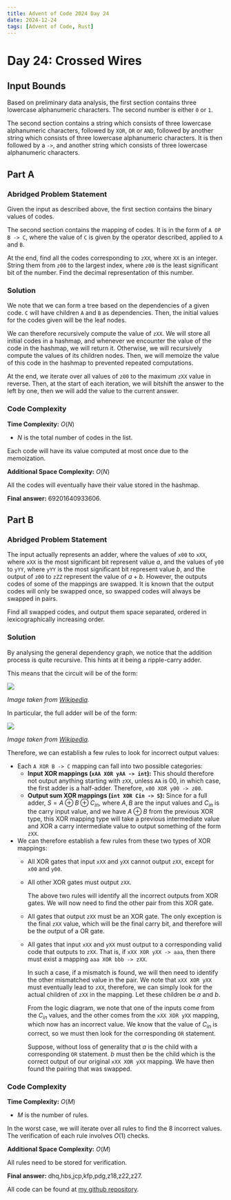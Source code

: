 ---
title: Advent of Code 2024 Day 24
date: 2024-12-24
tags: [Advent of Code, Rust]
---

<script src="https://cdnjs.cloudflare.com/ajax/libs/highlight.js/11.11.1/highlight.min.js"></script>
<script src="blog-post-scripts.js"></script>
<script type="text/javascript">hljs.highlightAll();</script>

# Day 24: Crossed Wires

## Input Bounds

Based on preliminary data analysis, the first section contains three lowercase alphanumeric characters. The second number is either `0` or `1`.

The second section contains a string which consists of three lowercase alphanumeric characters, followed by `XOR`, `OR` or `AND`, followed by another string which consists of three lowercase alphanumeric characters. It is then followed by a `->`, and another string which consists of three lowercase alphanumeric characters.

## Part A

### Abridged Problem Statement

Given the input as described above, the first section contains the binary values of codes. 

The second section contains the mapping of codes. It is in the form of `A OP B -> C`, where the value of `C` is given by the operator described, applied to `A` and `B`. 

At the end, find all the codes corresponding to `zXX`, where `XX` is an integer. String them from `z00` to the largest index, where `z00` is the least significant bit of the number. Find the decimal representation of this number.

### Solution

We note that we can form a tree based on the dependencies of a given code. `C` will have children `A` and `B` as dependencies. Then, the initial values for the codes given will be the leaf nodes.

We can therefore recursively compute the value of `zXX`. We will store all initial codes in a hashmap, and whenever we encounter the value of the code in the hashmap, we will return it. Otherwise, we will recursively compute the values of its children nodes. Then, we will memoize the value of this code in the hashmap to prevented repeated computations.

At the end, we iterate over all values of `z00` to the maximum `zXX` value in reverse. Then, at the start of each iteration, we will bitshift the answer to the left by one, then we will add the value to the current answer.

### Code Complexity

**Time Complexity:** $O(N)$

* $N$ is the total number of codes in the list.

Each code will have its value computed at most once due to the memoization.

**Additional Space Complexity:** $O(N)$

All the codes will eventually have their value stored in the hashmap.

**Final answer:** 69201640933606.

## Part B

### Abridged Problem Statement

The input actually represents an adder, where the values of `x00` to `xXX`, where `xXX` is the most significant bit represent value $a$, and the values of `y00` to `yYY`, where `yYY` is the most significant bit represent value $b$, and the output of `z00` to `zZZ` represent the value of $a+b$. However, the outputs codes of some of the mappings are swapped. It is known that the output codes will only be swapped once, so swapped codes will always be swapped in pairs.

Find all swapped codes, and output them space separated, ordered in lexicographically increasing order.

### Solution

By analysing the general dependency graph, we notice that the addition process is quite recursive. This hints at it being a ripple-carry adder.

This means that the circuit will be of the form:

![](rca.png)

*Image taken from [Wikipedia](https://upload.wikimedia.org/wikipedia/commons/5/5d/4-bit_ripple_carry_adder.svg).*

In particular, the full adder will be of the form:

![](full-adder.png)

*Image taken from [Wikipedia](https://en.m.wikipedia.org/wiki/File:Full-adder.svg).*

Therefore, we can establish a few rules to look for incorrect output values:

* Each `A XOR B -> C` mapping can fall into two possible categories:
    * **Input XOR mappings (`xAA XOR yAA -> int`):** This should therefore not output anything starting with `zXX`, unless `AA` is 00, in which case, the first adder is a half-adder. Therefore, `x00 XOR y00 -> z00`. 
    * **Output sum XOR mappings (`int XOR Cin -> S`):** Since for a full adder, $S = A \oplus B \oplus C_{in}$, where $A, B$ are the input values and $C_{in}$ is the carry input value, and we have $A \oplus B$ from the previous XOR type, this XOR mapping type will take a previous intermediate value and XOR a carry intermediate value to output something of the form `zXX`.
* We can therefore establish a few rules from these two types of XOR mappings:
    * All XOR gates that input `xXX` and `yXX` cannot output `zXX`, except for `x00` and `y00`.
    * All other XOR gates must output `zXX`.

        The above two rules will identify all the incorrect outputs from XOR gates. We will now need to find the other pair from this XOR gate.

    * All gates that output `zXX` must be an XOR gate. The only exception is the final `zXX` value, which will be the final carry bit, and therefore will be the output of a OR gate.
    * All gates that input `xXX` and `yXX` must output to a corresponding valid code that outputs to `zXX`. That is, if `xXX XOR yXX -> aaa`, then there must exist a mapping `aaa XOR bbb -> zXX`.

        In such a case, if a mismatch is found, we will then need to identify the other mismatched value in the pair. We note that `xXX XOR yXX` must eventually lead to `zXX`, therefore, we can simply look for the actual children of `zXX` in the mapping. Let these children be $a$ and $b$.
        
        From the logic diagram, we note that one of the inputs come from the $C_{in}$ values, and the other comes from the `xXX XOR yXX` mapping, which now has an incorrect value. We know that the value of $C_{in}$ is correct, so we must then look for the corresponding `OR` statement. 

        Suppose, without loss of generality that $a$ is the child with a corresponding `OR` statement. $b$ must then be the child which is the correct output of our original `xXX XOR yXX` mapping. We have then found the pairing that was swapped.

### Code Complexity

**Time Complexity:** $O(M)$

* $M$ is the number of rules.

In the worst case, we will iterate over all rules to find the 8 incorrect values. The verification of each rule involves $O(1)$ checks.

**Additional Space Complexity:** $O(M)$

All rules need to be stored for verification.

**Final answer:** dhq,hbs,jcp,kfp,pdg,z18,z22,z27.

All code can be found at [my github repository](https://github.com/dillionlim/advent-of-code-2024/tree/main).